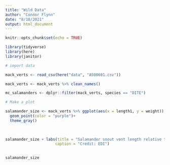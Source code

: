 ```yaml
---
title: "Wild Data"
author: "Connor Flynn"
date: "8/10/2021"
output: html_document
---
```


```r
knitr::opts_chunk$set(echo = TRUE)

library(tidyverse)
library(here)
library(janitor)
```

```r
# import data

mack_verts <- read_csv(here("data", "AS00601.csv"))

mack_verts <- mack_verts %>% clean_names()

mc_salamanders <- dplyr::filter(mack_verts, species == "DITE")


```


```r
# Make a plot

salamander_size <- mack_verts %>% ggplot(aes(x = length1, y = weight)) +
  geom_point(color = "purple")+
  theme_gray()
  
  

salamander_size + labs(title = "Salamander snout vent length relative to weight",
                      caption = "Credit: EDI")
  

salamander_size
```


